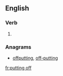 ==English==

===Verb===
{{head|en}}

# {{present participle of|put off|lang=en}}

===Anagrams===
* [[offputting#English|offputting]], [[off-putting#English|off-putting]]

[[fr:putting off]]